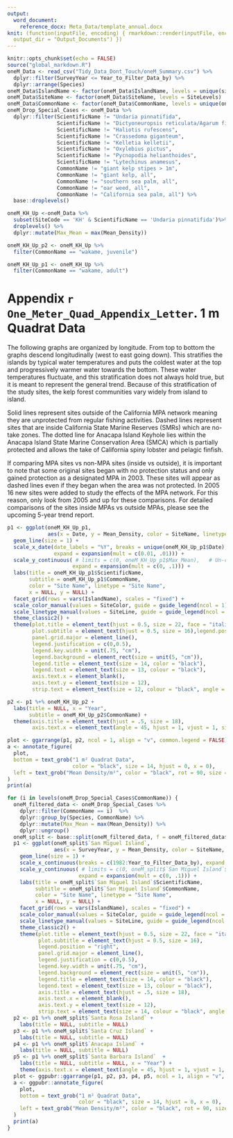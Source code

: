```yaml
---
output:
  word_document:
    reference_docx: Meta_Data/template_annual.docx
knit: (function(inputFile, encoding) { rmarkdown::render(inputFile, encoding = encoding,
  output_dir = "Output_Documents") })
---
```

```r
knitr::opts_chunk$set(echo = FALSE)
source("global_markdown.R")
oneM_Data <- read_csv("Tidy_Data_Dont_Touch/oneM_Summary.csv") %>% 
  dplyr::filter(SurveyYear <= Year_to_Filter_Data_by) %>% 
  dplyr::arrange(Species)
oneM_Data$IslandName <- factor(oneM_Data$IslandName, levels = unique(siteInfo1$IslandName))
oneM_Data$SiteName <- factor(oneM_Data$SiteName, levels = SiteLevels)
oneM_Data$CommonName <- factor(oneM_Data$CommonName, levels = unique(oneM_Data$CommonName))
oneM_Drop_Special_Cases <- oneM_Data %>% 
  dplyr::filter(ScientificName != "Undaria pinnatifida",
                ScientificName != "Dictyoneuropsis reticulata/Agarum fimbriatum",
                ScientificName != "Haliotis rufescens",
                ScientificName != "Crassedoma giganteum",
                ScientificName != "Kelletia kelletii",
                ScientificName != "Oxylebius pictus",
                ScientificName != "Pycnopodia helianthoides",
                ScientificName != "Lytechinus anamesus",
                CommonName != "giant kelp stipes > 1m",
                CommonName != "giant kelp, all",
                CommonName != "southern sea palm, all",
                CommonName != "oar weed, all",
                CommonName != "California sea palm, all") %>% 
  base::droplevels()

oneM_KH_Up <-oneM_Data %>% 
  subset(SiteCode == 'KH' & ScientificName == 'Undaria pinnatifida')%>%
  droplevels() %>% 
  dplyr::mutate(Max_Mean = max(Mean_Density))

oneM_KH_Up_p2 <- oneM_KH_Up %>% 
  filter(CommonName == "wakame, juvenile")

oneM_KH_Up_p1 <- oneM_KH_Up %>% 
  filter(CommonName == "wakame, adult")

```
# Appendix `r One_Meter_Quad_Appendix_Letter`. 1 m Quadrat Data

The following graphs are organized by longitude. From top to bottom the graphs descend longitudinally (west to east going down). This stratifies the islands by typical water temperatures and puts the coldest water at the top and progressively warmer water towards the bottom. These water temperatures fluctuate, and this stratification does not always hold true, but it is meant to represent the general trend. Because of this stratification of the study sites, the kelp forest communities vary widely from island to island.

Solid lines represent sites outside of the California MPA network meaning they are unprotected from regular fishing activities. Dashed lines represent sites that are inside California State Marine Reserves (SMRs) which are no-take zones. The dotted line for Anacapa Island Keyhole lies within the Anacapa Island State Marine Conservation Area (SMCA) which is partially protected and allows the take of California spiny lobster and pelagic finfish.

If comparing MPA sites vs non-MPA sites (inside vs outside), it is important to note that some original sites began with no protection status and only gained protection as a designated MPA in 2003. These sites will appear as dashed lines even if they began when the area was not protected. In 2005 16 new sites were added to study the effects of the MPA network. For this reason, only look from 2005 and up for these comparisons. For detailed comparisons of the sites inside MPAs vs outside MPAs, please see the upcoming 5-year trend report.

```r
p1 <- ggplot(oneM_KH_Up_p1,
             aes(x = Date, y = Mean_Density, color = SiteName, linetype = SiteName)) + 
  geom_line(size = 1) +
  scale_x_date(date_labels = "%Y", breaks = unique(oneM_KH_Up_p1$Date),
               expand = expansion(mult = c(0.01, .01))) +
  scale_y_continuous( # limits = c(0, oneM_KH_Up_p1$Max_Mean),   # Un-comment to make scales fixed across both graphs
                     expand = expansion(mult = c(0, .1))) +
  labs(title = oneM_KH_Up_p1$ScientificName,  
       subtitle = oneM_KH_Up_p1$CommonName,
       color = "Site Name", linetype = "Site Name",
       x = NULL, y = NULL) +
  facet_grid(rows = vars(IslandName), scales = "fixed") +
  scale_color_manual(values = SiteColor, guide = guide_legend(ncol = 1)) +
  scale_linetype_manual(values = SiteLine, guide = guide_legend(ncol = 1)) +
  theme_classic2() +
  theme(plot.title = element_text(hjust = 0.5, size = 22, face = "italic"),
        plot.subtitle = element_text(hjust = 0.5, size = 16),legend.position = "right",
        panel.grid.major = element_line(),
        legend.justification = c(0,0.5),
        legend.key.width = unit(.75, "cm"),
        legend.background = element_rect(size = unit(5, "cm")),
        legend.title = element_text(size = 14, color = "black"),
        legend.text = element_text(size = 13, colour = "black"),
        axis.text.x = element_blank(),
        axis.text.y = element_text(size = 12),
        strip.text = element_text(size = 12, colour = "black", angle = 90))

p2 <- p1 %+% oneM_KH_Up_p2 +
  labs(title = NULL, x = "Year",
       subtitle = oneM_KH_Up_p2$CommonName) +
  theme(axis.title = element_text(hjust = .5, size = 18),
        axis.text.x = element_text(angle = 45, hjust = 1, vjust = 1, size = 12))

plot <- ggarrange(p1, p2, ncol = 1, align = "v", common.legend = FALSE)
a <- annotate_figure(
  plot,
  bottom = text_grob("1 m² Quadrat Data",
                     color = "black", size = 14, hjust = 0, x = 0),
  left = text_grob("Mean Density/m²", color = "black", rot = 90, size = 18)
)
print(a)

```
```r
for (i in levels(oneM_Drop_Special_Cases$CommonName)) {
  oneM_filtered_data <- oneM_Drop_Special_Cases %>%
    dplyr::filter(CommonName == i)  %>% 
    dplyr::group_by(Species, CommonName) %>% 
    dplyr::mutate(Max_Mean = max(Mean_Density)) %>% 
    dplyr::ungroup() 
  oneM_split <- base::split(oneM_filtered_data, f = oneM_filtered_data$IslandName) 
  p1 <- ggplot(oneM_split$`San Miguel Island`,
               aes(x = SurveyYear, y = Mean_Density, color = SiteName, linetype = SiteName)) + 
    geom_line(size = 1) +
    scale_x_continuous(breaks = c(1982:Year_to_Filter_Data_by), expand = c(0,0)) +
    scale_y_continuous( # limits = c(0, oneM_split$`San Miguel Island`$Max_Mean),   # Un-comment to make scales fixed across both graphs 
                       expand = expansion(mult = c(0, .1))) +
    labs(title = oneM_split$`San Miguel Island`$ScientificName,  
         subtitle = oneM_split$`San Miguel Island`$CommonName,
         color = "Site Name", linetype = "Site Name",
         x = NULL, y = NULL) +
    facet_grid(rows = vars(IslandName), scales = "fixed") +
    scale_color_manual(values = SiteColor, guide = guide_legend(ncol = 1)) +
    scale_linetype_manual(values = SiteLine, guide = guide_legend(ncol = 1)) +
    theme_classic2() +
    theme(plot.title = element_text(hjust = 0.5, size = 22, face = "italic"),
          plot.subtitle = element_text(hjust = 0.5, size = 16),
          legend.position = "right",
          panel.grid.major = element_line(),
          legend.justification = c(0,0.5),
          legend.key.width = unit(.75, "cm"),
          legend.background = element_rect(size = unit(5, "cm")),
          legend.title = element_text(size = 14, color = "black"),
          legend.text = element_text(size = 13, colour = "black"),
          axis.title = element_text(hjust = .5, size = 18),
          axis.text.x = element_blank(),
          axis.text.y = element_text(size = 12),
          strip.text = element_text(size = 14, colour = "black", angle = 90))
  p2 <- p1 %+% oneM_split$`Santa Rosa Island` +
    labs(title = NULL, subtitle = NULL)
  p3 <- p1 %+% oneM_split$`Santa Cruz Island` +
    labs(title = NULL, subtitle = NULL)
  p4 <- p1 %+% oneM_split$`Anacapa Island` +
    labs(title = NULL, subtitle = NULL)
  p5 <- p1 %+% oneM_split$`Santa Barbara Island`  +
    labs(title = NULL, subtitle = NULL, x = "Year") +
    theme(axis.text.x = element_text(angle = 45, hjust = 1, vjust = 1, size = 12))
  plot <- ggpubr::ggarrange(p1, p2, p3, p4, p5, ncol = 1, align = "v", common.legend = FALSE)
  a <- ggpubr::annotate_figure(
    plot,
    bottom = text_grob("1 m² Quadrat Data",
                       color = "black", size = 14, hjust = 0, x = 0),
    left = text_grob("Mean Density/m²", color = "black", rot = 90, size = 18)
  )
  print(a)
}
```